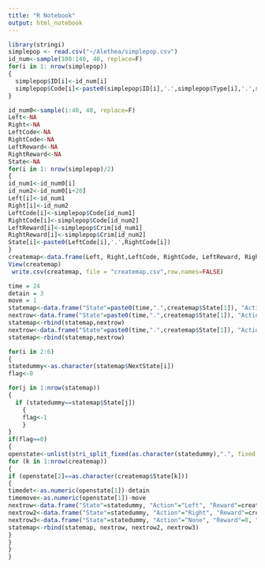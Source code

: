 ```yaml
---
title: "R Notebook"
output: html_notebook
---
```


```r
library(stringi)
simplepop <- read.csv("~/Alethea/simplepop.csv")
id_num<-sample(100:140, 40, replace=F)
for(i in 1: nrow(simplepop))
{
  simplepop$ID[i]<-id_num[i]
  simplepop$Code[i]<-paste0(simplepop$ID[i],'.',simplepop$Type[i],'.',simplepop$Susp[i])
}
```
```r
id_num0<-sample(1:40, 40, replace=F)
Left<-NA
Right<-NA
LeftCode<-NA
RightCode<-NA
LeftReward<-NA
RightReward<-NA
State<-NA
for(i in 1: nrow(simplepop)/2)
{
id_num1<-id_num0[i]
id_num2<-id_num0[i+20]
Left[i]<-id_num1
Right[i]<-id_num2
LeftCode[i]<-simplepop$Code[id_num1]
RightCode[i]<-simplepop$Code[id_num2]
LeftReward[i]<-simplepop$Crim[id_num1]
RightReward[i]<-simplepop$Crim[id_num2]
State[i]<-paste0(LeftCode[i],'.',RightCode[i])
}
createmap<-data.frame(Left, Right,LeftCode, RightCode, LeftReward, RightReward, State)
View(createmap)
 write.csv(createmap, file = "createmap.csv",row.names=FALSE)
```

```r
time = 24
detain = 3
move = 1
statemap<-data.frame("State"=paste0(time,".",createmap$State[1]), "Action"="Left", "Reward"=createmap$LeftReward[1], "NextState"=paste0(time-detain,".",createmap$State[2]))
nextrow<-data.frame("State"=paste0(time,".",createmap$State[1]), "Action"="Right", "Reward"=createmap$RightReward[1], "NextState"=paste0(time-detain,".",createmap$State[2]))
statemap<-rbind(statemap,nextrow)
nextrow<-data.frame("State"=paste0(time,".",createmap$State[1]), "Action"="None", "Reward"=0, "NextState"=paste0(time-move,".",createmap$State[2]))
statemap<-rbind(statemap,nextrow)
```

```r
for(i in 2:6)
{
statedummy<-as.character(statemap$NextState[i])
flag<-0

for(j in 1:nrow(statemap))
{
  if (statedummy==statemap$State[j])  
    {
    flag<-1
    }
}
if(flag==0)
{
openstate<-unlist(stri_split_fixed(as.character(statedummy),".", fixed = TRUE, n=2))
for (k in 1:nrow(createmap))
{
if (openstate[2]==as.character(createmap$State[k]))
{
timedet<-as.numeric(openstate[1])-detain
timemove<-as.numeric(openstate[1])-move
nextrow<-data.frame("State"=statedummy, "Action"="Left", "Reward"=createmap$LeftReward[k], "NextState"=paste0(timedet,".",createmap$State[k+1]))
nextrow2<-data.frame("State"=statedummy, "Action"="Right", "Reward"=createmap$RightReward[k], "NextState"=paste0(timedet,".",createmap$State[k+1]))
nextrow3<-data.frame("State"=statedummy, "Action"="None", "Reward"=0, "NextState"=paste0(timemove,".",createmap$State[k+1]))
statemap<-rbind(statemap, nextrow, nextrow2, nextrow3)
}
} 
}
}
```
